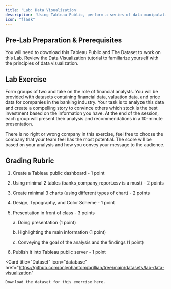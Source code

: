 ```yaml
---
title: 'Lab: Data Visualization'
description: 'Using Tableau Public, perform a series of data manipulation and analysis tasks on Indonesia banking sector data provided by Sectors.'
icon: "flask"
---
```


## Pre-Lab Preparation & Prerequisites
<CardGroup cols={2}>
  <Card
    title="Environment Setup"
    icon="computer"
    href="/quickstart"
  >
    You will need to download this Tableau Public and The Dataset to work on this Lab.
  </Card>
  <Card
    title="The Data Visualization Fundamental"
    icon="key"
    href="/data-visualization/data_viz_fundamental"
  >
    Review the Data Visualization tutorial to familiarize yourself with the principles of data visualization.
  </Card>
</CardGroup>

## Lab Exercise

Form groups of two and take on the role of financial analysts. You will be provided with datasets containing financial data, valuation data, and price data for companies in the banking industry. Your task is to analyze this data and create a compelling story to convince others which stock is the best investment based on the information you have. At the end of the session, each group will present their analysis and recommendations in a 10-minute presentation.

<Tip>
    There is no right or wrong company in this exercise, feel free to choose the company that your team feel has the most potential. The score will be based on your analysis and how you convey your message to the audience.
</Tip>

## Grading Rubric
1. Create a Tableau public dashboard - 1 point
2. Using minimal 2 tables (banks_company_report.csv is a must) - 2 points
3. Create minimal 3 charts (using different types of chart) - 2 points
4. Design, Typography, and Color Scheme - 1 point
5. Presentation in front of class - 3 points
  
    a. Doing presentation (1 point)
  
    b. Highlighting the main information (1 point)
  
    c. Conveying the goal of the analysis and the findings (1 point)

6. Publish it into Tableau public server - 1 point

<Card
    title="Dataset"
    icon="database"
    href="https://github.com/onlyphantom/brillian/tree/main/datasets/lab-data-visualization"
  >
    Download the dataset for this exercise here.
  </Card>